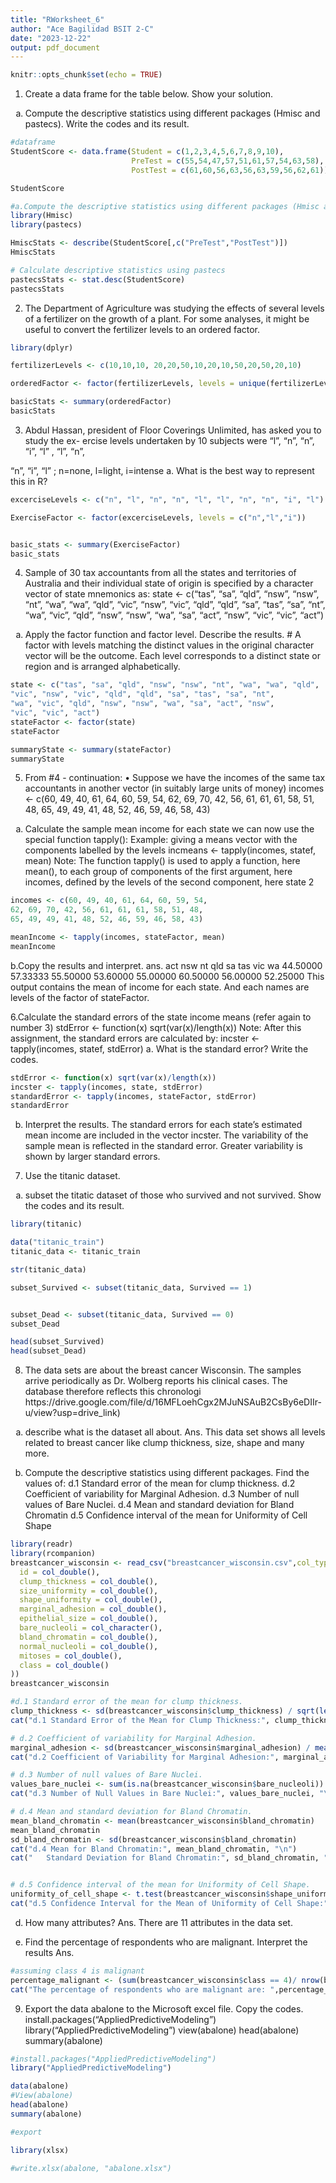 ```yaml
---
title: "RWorksheet_6"
author: "Ace Bagilidad BSIT 2-C"
date: "2023-12-22"
output: pdf_document
---
```


```r
knitr::opts_chunk$set(echo = TRUE)
```

1. Create a data frame for the table below. Show your solution.
a. Compute the descriptive statistics using different packages (Hmisc and pastecs).
Write the codes and its result.
```r
#dataframe
StudentScore <- data.frame(Student = c(1,2,3,4,5,6,7,8,9,10),
                           PreTest = c(55,54,47,57,51,61,57,54,63,58),
                           PostTest = c(61,60,56,63,56,63,59,56,62,61))

StudentScore

#a.Compute the descriptive statistics using different packages (Hmisc and pastecs).
library(Hmisc)
library(pastecs)

HmiscStats <- describe(StudentScore[,c("PreTest","PostTest")])
HmiscStats

# Calculate descriptive statistics using pastecs
pastecsStats <- stat.desc(StudentScore)
pastecsStats

```
2. The Department of Agriculture was studying the effects of several levels of a fertilizer
on the growth of a plant. For some analyses, it might be useful to convert the fertilizer
levels to an ordered factor.
```r
library(dplyr)

fertilizerLevels <- c(10,10,10, 20,20,50,10,20,10,50,20,50,20,10)

orderedFactor <- factor(fertilizerLevels, levels = unique(fertilizerLevels))

basicStats <- summary(orderedFactor)
basicStats
```
3. Abdul Hassan, president of Floor Coverings Unlimited, has asked you to study the ex-
ercise levels undertaken by 10 subjects were “l”, “n”, “n”, “i”, “l” , “l”, “n”,

“n”, “i”, “l” ; n=none, l=light, i=intense
a. What is the best way to represent this in R?

```r
excerciseLevels <- c("n", "l", "n", "n", "l", "l", "n", "n", "i", "l")

ExerciseFactor <- factor(excerciseLevels, levels = c("n","l","i"))


basic_stats <- summary(ExerciseFactor)
basic_stats
```
4. Sample of 30 tax accountants from all the states and territories of Australia and their
individual state of origin is specified by a character vector of state mnemonics as:
state <- c("tas", "sa", "qld", "nsw", "nsw", "nt", "wa", "wa", "qld",
"vic", "nsw", "vic", "qld", "qld", "sa", "tas", "sa", "nt",
"wa", "vic", "qld", "nsw", "nsw", "wa", "sa", "act", "nsw",
"vic", "vic", "act")
a. Apply the factor function and factor level. Describe the results.
# A factor with levels matching the distinct values in the original character vector will be the outcome. Each level corresponds to a distinct state or region and is arranged alphabetically.
```r
state <- c("tas", "sa", "qld", "nsw", "nsw", "nt", "wa", "wa", "qld",
"vic", "nsw", "vic", "qld", "qld", "sa", "tas", "sa", "nt",
"wa", "vic", "qld", "nsw", "nsw", "wa", "sa", "act", "nsw",
"vic", "vic", "act")
stateFactor <- factor(state)
stateFactor

summaryState <- summary(stateFactor)
summaryState

```
5. From #4 - continuation:
• Suppose we have the incomes of the same tax accountants in another vector (in suitably
large units of money)
incomes <- c(60, 49, 40, 61, 64, 60, 59, 54,
62, 69, 70, 42, 56, 61, 61, 61, 58, 51, 48,
65, 49, 49, 41, 48, 52, 46, 59, 46, 58, 43)
a. Calculate the sample mean income for each state we can now use the special function
tapply():
Example: giving a means vector with the components labelled by the levels
incmeans <- tapply(incomes, statef, mean)
Note: The function tapply() is used to apply a function, here mean(), to each group
of components of the first argument, here incomes, defined by the levels of the second
component, here state 2
```r
incomes <- c(60, 49, 40, 61, 64, 60, 59, 54,
62, 69, 70, 42, 56, 61, 61, 61, 58, 51, 48,
65, 49, 49, 41, 48, 52, 46, 59, 46, 58, 43)

meanIncome <- tapply(incomes, stateFactor, mean)
meanIncome

```
b.Copy the results and interpret.
ans.
act      nsw       nt      qld       sa      tas      vic       wa 
44.50000 57.33333 55.50000 53.60000 55.00000 60.50000 56.00000 52.25000 
This output contains the mean of income for each state. And each names are levels of the factor of stateFactor. 

6.Calculate the standard errors of the state income means (refer again to number 3)
stdError <- function(x) sqrt(var(x)/length(x))
Note: After this assignment, the standard errors are calculated by:
incster <- tapply(incomes, statef, stdError)
a. What is the standard error? Write the codes.
```r
stdError <- function(x) sqrt(var(x)/length(x))
incster <- tapply(incomes, state, stdError)
standardError <- tapply(incomes, stateFactor, stdError)
standardError
```
b. Interpret the results.
The standard errors for each state's estimated mean income are included in the vector incster.
The variability of the sample mean is reflected in the standard error. Greater variability is shown by larger standard errors.
7. Use the titanic dataset.

a. subset the titatic dataset of those who survived and not survived. Show the codes
and its result.
```r
library(titanic)

data("titanic_train")
titanic_data <- titanic_train

str(titanic_data)

subset_Survived <- subset(titanic_data, Survived == 1)


subset_Dead <- subset(titanic_data, Survived == 0)
subset_Dead

head(subset_Survived)
head(subset_Dead)
```

8. The data sets are about the breast cancer Wisconsin. The samples arrive periodically
as Dr. Wolberg reports his clinical cases. The database therefore reflects this chronologi https://drive.google.com/file/d/16MFLoehCgx2MJuNSAuB2CsBy6eDIIr-
u/view?usp=drive_link)

a. describe what is the dataset all about.
Ans. This data set shows all levels related to breast cancer like clump thickness, size, shape and many more.


d. Compute the descriptive statistics using different packages. Find the values of:
d.1 Standard error of the mean for clump thickness.
d.2 Coefficient of variability for Marginal Adhesion.
d.3 Number of null values of Bare Nuclei.
d.4 Mean and standard deviation for Bland Chromatin
d.5 Confidence interval of the mean for Uniformity of Cell Shape

```r

library(readr)
library(rcompanion)
breastcancer_wisconsin <- read_csv("breastcancer_wisconsin.csv",col_types = cols(
  id = col_double(),
  clump_thickness = col_double(),
  size_uniformity = col_double(),
  shape_uniformity = col_double(),
  marginal_adhesion = col_double(),
  epithelial_size = col_double(),
  bare_nucleoli = col_character(),
  bland_chromatin = col_double(),
  normal_nucleoli = col_double(),
  mitoses = col_double(),
  class = col_double()
))
breastcancer_wisconsin

#d.1 Standard error of the mean for clump thickness.
clump_thickness <- sd(breastcancer_wisconsin$clump_thickness) / sqrt(length(breastcancer_wisconsin$clump_thickness))
cat("d.1 Standard Error of the Mean for Clump Thickness:", clump_thickness, "\n")

# d.2 Coefficient of variability for Marginal Adhesion.
marginal_adhesion <- sd(breastcancer_wisconsin$marginal_adhesion) / mean(breastcancer_wisconsin$marginal_adhesion) 
cat("d.2 Coefficient of Variability for Marginal Adhesion:", marginal_adhesion, "%\n")

# d.3 Number of null values of Bare Nuclei.
values_bare_nuclei <- sum(is.na(breastcancer_wisconsin$bare_nucleoli))
cat("d.3 Number of Null Values in Bare Nuclei:", values_bare_nuclei, "\n")

# d.4 Mean and standard deviation for Bland Chromatin.
mean_bland_chromatin <- mean(breastcancer_wisconsin$bland_chromatin)
mean_bland_chromatin
sd_bland_chromatin <- sd(breastcancer_wisconsin$bland_chromatin)
cat("d.4 Mean for Bland Chromatin:", mean_bland_chromatin, "\n")
cat("   Standard Deviation for Bland Chromatin:", sd_bland_chromatin, "\n")


# d.5 Confidence interval of the mean for Uniformity of Cell Shape.
uniformity_of_cell_shape <- t.test(breastcancer_wisconsin$shape_uniformity, conf.level = 0.95)$conf.int
cat("d.5 Confidence Interval for the Mean of Uniformity of Cell Shape:", uniformity_of_cell_shape, "\n")


```

d. How many attributes?
Ans. There are 11 attributes in the data set.

e. Find the percentage of respondents who are malignant. Interpret the results
Ans. 
```r
#assuming class 4 is malignant
percentage_malignant <- (sum(breastcancer_wisconsin$class == 4)/ nrow(breastcancer_wisconsin)) * 100
cat("The percentage of respondents who are malignant are: ",percentage_malignant,"%")
```
9. Export the data abalone to the Microsoft excel file. Copy the codes.
install.packages("AppliedPredictiveModeling")
library("AppliedPredictiveModeling")
view(abalone)
head(abalone)
summary(abalone)
```r
#install.packages("AppliedPredictiveModeling")
library("AppliedPredictiveModeling")

data(abalone)
#View(abalone)
head(abalone)
summary(abalone)

#export

library(xlsx)

#write.xlsx(abalone, "abalone.xlsx")
```
